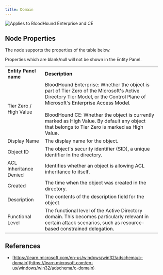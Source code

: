 ```yaml
---
title: Domain
---
```


<img noZoom src="/assets/enterprise-AND-community-edition-pill-tag.svg" alt="Applies to BloodHound Enterprise and CE"/>

## Node Properties

The node supports the properties of the table below.

<Note>
Properties which are blank/null will not be shown in the Entity Panel.
</Note>

|     |     |
| --- | --- |
| **Entity Panel name** | **Description** |
| Tier Zero / High Value | BloodHound Enterprise: Whether the object is part of Tier Zero of the Microsoft's Active Directory Tier Model, or the Control Plane of Microsoft's Enterprise Access Model.  <br/>  <br/>BloodHound CE: Whether the object is currently marked as High Value. By default any object that belongs to Tier Zero is marked as High Value. |
| Display Name | The display name for the object. |
| Object ID | The object's security identifier (SID), a unique identifier in the directory. |
| ACL Inheritance Denied | Identifies whether an object is allowing ACL inheritance to itself. |
| Created | The time when the object was created in the directory. |
| Description | The contents of the description field for the object. |
| Functional Level | The functional level of the Active Directory domain. This becomes particularly relevant in certain attack scenarios, such as resource-based constrained delegation. |

## References

* [https://learn.microsoft.com/en-us/windows/win32/adschema/c-domain](https://learn.microsoft.com/en-us/windows/win32/adschema/c-domain) 

